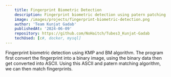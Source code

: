 ```yaml
---
    title: Fingerprint Biometric Detection
    description: Fingerprint biometric detection using patern patching algorithm.
    image: /images/projects/fingerprint-biometric-detection.png
    author: 'Team Kunjat Gadab'
    publishedAt: '2024-06-09'
    repository: https://github.com/NoHaitch/Tubes3_Kunjat-Gadab
    techUsed: [c#, docker, mysql]
---
```


Fingerprint biometric detection using KMP and BM algorithm. The program first convert the 
fingerprint into a binary image, using the binary data then get converted into ASCII. 
Using this ASCII and patern matching algorithm, we can then match fingerprints.